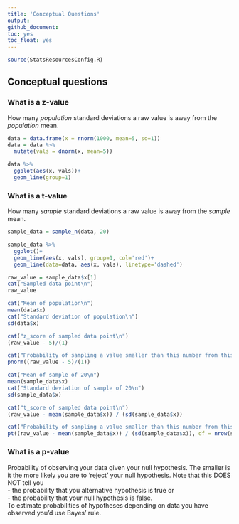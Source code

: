```yaml
---
title: 'Conceptual Questions'
output:
github_document:
toc: yes
toc_float: yes
---
```


```r
source(StatsResourcesConfig.R)
```

## Conceptual questions

### What is a z-value

How many *population* standard deviations a raw value is away from the *population* mean.

```r
data = data.frame(x = rnorm(1000, mean=5, sd=1))
data = data %>%
  mutate(vals = dnorm(x, mean=5))

data %>%
  ggplot(aes(x, vals))+
  geom_line(group=1)
```

### What is a t-value

How many *sample* standard deviations a raw value is away from the *sample* mean.

```r
sample_data = sample_n(data, 20)

sample_data %>%
  ggplot()+
  geom_line(aes(x, vals), group=1, col='red')+
  geom_line(data=data, aes(x, vals), linetype='dashed')
```

```r
raw_value = sample_data$x[1]
cat("Sampled data point\n")
raw_value

cat("Mean of population\n")
mean(data$x)
cat("Standard deviation of population\n")
sd(data$x)

cat("z_score of sampled data point\n")
(raw_value - 5)/(1)

cat("Probability of sampling a value smaller than this number from this population\n")
pnorm((raw_value - 5)/(1))

cat("Mean of sample of 20\n")
mean(sample_data$x)
cat("Standard deviation of sample of 20\n")
sd(sample_data$x)

cat("t_score of sampled data point\n")
(raw_value - mean(sample_data$x)) / (sd(sample_data$x))

cat("Probability of sampling a value smaller than this number from this sample\n")
pt((raw_value - mean(sample_data$x)) / (sd(sample_data$x)), df = nrow(sample_data) -1)
```

### What is a p-value

Probability of observing your data given your null hypothesis. The smaller is it the more likely you are to 'reject' your null hypothesis. Note that this DOES NOT tell you   
- the probability that you alternative hypothesis is true or  
- the probability that your null hypothesis is false.  
To estimate probabilities of hypotheses depending on data you have observed you'd use Bayes' rule.